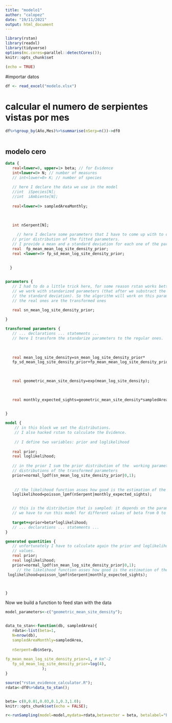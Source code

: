 ```yaml
---
title: "modelo1"
author: "calopez"
date: "19/11/2021"
output: html_document
---
```

```r
library(rstan)
library(readxl)
library(tidyverse)
options(mc.cores=parallel::detectCores());
knitr::opts_chunk$set

(echo = TRUE)
```

#importar datos
```r
df <- read_excel("modelo.xlsx")

```


# calcular el numero de serpientes vistas por mes
```r
df%>%group_by(Año,Mes)%>%summarise(nSerp=n())->df0



```




## modelo cero

```stan

data {
   real<lower=0, upper=1> beta; // for Evidence
   int<lower=0> N; // number of measures
   // int<lower=0> K; // number of species 
     
   // here I declare the data we use in the model
   //int  iSpecies[N];
   //int  iAmbiente[N];
   
   real<lower=0> sampledAreaMonthly;
   

   
   int nSerpent[N];
   
     // here I declare some parameters that I have to come up with to describe the 
   // prior distribution of the fitted parameters. 
   // I provide a mean and a standard deviation for each one of the parameters 
   real  fp_mean_mean_log_site_density_prior;
   real <lower=0> fp_sd_mean_log_site_density_prior;
   
   
  }


parameters {
   // I had to do a little trick here, for some reason rstan works better if 
   // we work with standarized parameters (that after we substract the mean and divide by
   // the standard deviation). So the algorithm will work on this parameters: 
   // the real ones are the transformed ones

   real sn_mean_log_site_density_prior;
   
}

transformed parameters {
   // ... declarations ... statements ...
   // here I transform the standarize parameters to the regular ones.
   
   
   
   real mean_log_site_density=sn_mean_log_site_density_prior*
   fp_sd_mean_log_site_density_prior+fp_mean_mean_log_site_density_prior;
   

   
   real geometric_mean_site_density=exp(mean_log_site_density);

   
   
   real monthly_expected_sights=geometric_mean_site_density*sampledAreaMonthly;
   

}

model {
    // in this block we set the distributions.
    // I also hacked rstan to calculate the Evidence. 
    
    // I define two variables: prior and loglikelihood
   
   real prior;
   real loglikelihood;
   
   // in the prior I sum the prior distribution of the  working parameters, all normal
   // distributions of the transformed parameters
   prior=normal_lpdf(sn_mean_log_site_density_prior|0,1);
 
   
    // the likelihood function asses how good is the estimation of the expected number of sights per month
   loglikelihood=poisson_lpmf(nSerpent|monthly_expected_sights);


   // this is the distribution that is sampled: it depends on the parameter beta
   // we have to run this model for different values of beta from 0 to 1
   
   target+=prior+beta*loglikelihood;
   // ... declarations ... statements ...
}

generated quantities {
   // unfortunately I have to calculate again the prior and loglikelihood so rstan records its
   // values. 
   real prior; 
   real loglikelihood; 
   prior=normal_lpdf(sn_mean_log_site_density_prior|0,1);
     // the likelihood function asses how good is the estimation of the expected number of sights per transect
 loglikelihood=poisson_lpmf(nSerpent|monthly_expected_sights);



}

```


Now we build a function to feed stan with the data
```r
model_parameters<-c("geometric_mean_site_density");


data_to_stan<-function(db, sampledArea){
   rdata<-list(beta=1,
   N=nrow(db),
   sampledAreaMonthly=sampledArea,
   
   nSerpent=db$nSerp,
   
fp_mean_mean_log_site_density_prior=1, # km^-2
   fp_sd_mean_log_site_density_prior=log(4),
                );
}
```



```r
source("rstan_evidence_calculator.R");
rdata<-df0%>%data_to_stan();


beta= c(0,0.01,0.03,0.1,0.3,1.0);
knitr::opts_chunk$set(echo = FALSE);

r<-runSampling(model=model,mydata=rdata,betavector = beta, betalabel="beta",iter=4000, thin=1);

```


